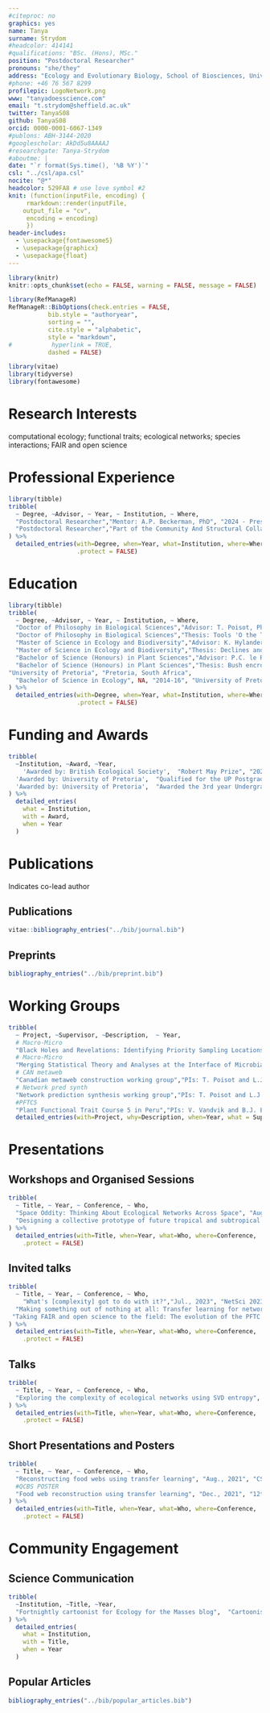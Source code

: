 ```yaml
---
#citeproc: no
graphics: yes
name: Tanya
surname: Strydom
#headcolor: 414141
#qualifications: "BSc. (Hons), MSc."
position: "Postdoctoral Researcher"
pronouns: "she/they"
address: "Ecology and Evolutionary Biology, School of Biosciences, University of Sheffield"
#phone: +46 76 567 8299
profilepic: LogoNetwork.png
www: "tanyadoesscience.com"
email: "t.strydom@sheffield.ac.uk"
twitter: TanyaS08
github: TanyaS08
orcid: 0000-0001-6067-1349
#publons: ABH-3144-2020
#googlescholar: AkDd5u8AAAAJ
#researchgate: Tanya-Strydom
#aboutme: |
date: "`r format(Sys.time(), '%B %Y')`"
csl: "../csl/apa.csl"
nocite: "@*"
headcolor: 529FA8 # use love symbol #2
knit: (function(inputFile, encoding) {
     rmarkdown::render(inputFile,
    output_file = "cv",
     encoding = encoding)
     })
header-includes:
  - \usepackage{fontawesome5}
  - \usepackage{graphicx}
  - \usepackage{float}
---
```


```r
library(knitr)
knitr::opts_chunk$set(echo = FALSE, warning = FALSE, message = FALSE)

library(RefManageR)
RefManageR::BibOptions(check.entries = FALSE,
           bib.style = "authoryear",
           sorting = "",
           cite.style = "alphabetic",
           style = "markdown",
#           hyperlink = TRUE,
           dashed = FALSE)

library(vitae)
library(tidyverse)
library(fontawesome)
```

# \faIcon{lightbulb} Research Interests

computational ecology; functional traits; ecological networks; species interactions; FAIR and open science

\begin{figure}[H]
  \includegraphics[width=\linewidth]{interests.jpeg}
\end{figure}

# \faIcon{briefcase} Professional Experience

```r
library(tibble)
tribble(
  ~ Degree, ~Advisor, ~ Year, ~ Institution, ~ Where,
  "Postdoctoral Researcher","Mentor: A.P. Beckerman, PhD", "2024 - Present", "University of Sheffield", "Sheffield, UK",
  "Postdoctoral Researcher","Part of the Community And Structural Collapse During Mass Extinctions (CASCaDE) research team", "2024 - Present", "University of Sheffield", "Sheffield, UK"
) %>%
  detailed_entries(with=Degree, when=Year, what=Institution, where=Where, why=Advisor,
                   .protect = FALSE)
```

# \faIcon{graduation-cap} Education

```r
library(tibble)
tribble(
  ~ Degree, ~Advisor, ~ Year, ~ Institution, ~ Where,
  "Doctor of Philosophy in Biological Sciences","Advisor: T. Poisot, PhD", "2020-24", "Université de Montréal", "Montréal, Canada",
  "Doctor of Philosophy in Biological Sciences","Thesis: Tools 'O the Times: Understanding the common properties of species interaction networks across space", "2020-24", "Université de Montréal", "Montréal, Canada",
  "Master of Science in Ecology and Biodiversity","Advisor: K. Hylander, PhD", "2018-20", "Stockholms Universitet", "Stockholm, Sweden",
  "Master of Science in Ecology and Biodiversity","Thesis: Declines and increases in northern and southern plant populations after changes in the microclimate", "2018-20", "Stockholms Universitet", "Stockholm, Sweden",
  "Bachelor of Science (Honours) in Plant Sciences","Advisor: P.C. le Roux, PhD", "2017", "University of Pretoria", "Pretoria, South Africa",
  "Bachelor of Science (Honours) in Plant Sciences","Thesis: Bush encroachment in South Africa’s montane grasslands: the impact of \\textit{Leucosidea sericea} on microclimate and vegetation", "2017",
"University of Pretoria", "Pretoria, South Africa",
  "Bachelor of Science in Ecology", NA, "2014-16", "University of Pretoria", "Pretoria, South Africa"
) %>%
  detailed_entries(with=Degree, when=Year, what=Institution, where=Where, why=Advisor,
                   .protect = FALSE)
```

# \faIcon{award} Funding and Awards

```r

tribble(
  ~Institution, ~Award, ~Year,
    'Awarded by: British Ecological Society',  "Robert May Prize", "2022",
  'Awarded by: University of Pretoria',  "Qualified for the UP Postgraduate Masters Research Bursary", "2018",
  'Awarded by: University of Pretoria',  "Awarded the 3rd year Undergraduate Mentorship Bursary", "2016",
) %>%
  detailed_entries(
    what = Institution,
    with = Award,
    when = Year
  )

```

\newpage
# \faIcon{file-alt} Publications

\textbf{\textsuperscript{*}} Indicates co-lead author

\vspace{\baselineskip}
## **Publications**

```r
vitae::bibliography_entries("../bib/journal.bib")
```

\vspace{\baselineskip}
## **Preprints**

```r
bibliography_entries("../bib/preprint.bib")
```

<!--- 
\newpage
--->


# \faIcon{users} Working Groups

```r
tribble(
  ~ Project, ~Supervisor, ~Description,  ~ Year,
  # Macro-Micro
  "Black Holes and Revelations: Identifying Priority Sampling Locations for Local Food Webs in Canada","PIs: G. Dansereau, F. Banville, M. Catchen, and T. Strydom",NA, "2022",
  # Macro-Micro
  "Merging Statistical Theory and Analyses at the Interface of Microbial and ‘Macrobial’ Ecology","PIs: M. Liebold, P. Peres-Neto, and E. Thebault ",NA, "2022",
  # CAN metaweb
  "Canadian metaweb construction working group","PIs: T. Poisot and L.J. Pollock",NA, "2021",
  # Network pred synth
  "Network prediction synthesis working group","PIs: T. Poisot and L.J. Pollock",NA, "2020",
  #PFTC5
  "Plant Functional Trait Course 5 in Peru","PIs: V. Vandvik and B.J. Enquist",NA, "2020") %>%
  detailed_entries(with=Project, why=Description, when=Year, what = Supervisor)


```

<!--- 
# \faIcon{chalkboard} Fellowships and Internships

```r

tribble(
  ~Institution, ~Title, ~Year, ~Job,
    
  'Computational Biodiversity Science and Services  (BIOS\\textsuperscript{2}) training program',  "BIOS\\textsuperscript{2} Fellow", "2021-23", NA,
  # LIVING DATA
  "Canadian Institute of Ecology and Evolution, Birds Canada", "Living Data Internship", "2022", "Data archiving for the Piping Plovers conservation pjoject",
  'University of Bergen',  "UiB Internship", "2020", "Website development for the Plants Functional Courses website. This included content creation as well as some front end development",
  'University of Pretoria',  "3rd year Undergraduate Mentorship Program", "2016", "Worked as an assistant within the M. Robertson lab. This included the sorting and identification of pitfall trap samples as well as extracting information from databases"
) %>%
  detailed_entries(
    what = Institution,
    with = Title,
    when = Year,
    why = Job,
    .protect = FALSE
  )

```
--->

# \faIcon{chalkboard-teacher} Presentations

\vspace{\baselineskip}

## **Workshops and Organised Sessions**

```r

tribble(
  ~ Title, ~ Year, ~ Conference, ~ Who,
  "Space Oddity: Thinking About Ecological Networks Across Space", "Aug., 2022", "ESA/CSEE Meeting","Francis Banville, Gabriel Dansereau, \\textbf{Tanya Strydom}",
  "Designing a collective prototype of future tropical and subtropical science", "Jul., 2021", "ATBC Annual Meeting","Gracielle Higino, Mickey Boakye, Norma Forero, \\textbf{Tanya Strydom}"
) %>%
  detailed_entries(with=Title, when=Year, what=Who, where=Conference,
    .protect = FALSE)

```

\vspace{\baselineskip}
## **Invited talks**

```r

tribble(
  ~ Title, ~ Year, ~ Conference, ~ Who,
    "What's [complexity] got to do with it?","Jul., 2023", "NetSci 2023", "\\textbf{Tanya Strydom}",
  "Making something out of nothing at all: Transfer learning for network prediction","Apr., 2022", "ML4MS mini-conference", "\\textbf{Tanya Strydom}",
 "Taking FAIR and open science to the field: The evolution of the PFTC field course","Oct., 2020", "Living Norway Colloquium", "\\textbf{Tanya Strydom} alongside Aud H. Halbritter, 109 PFTC Participants",
) %>%
  detailed_entries(with=Title, when=Year, what=Who, where=Conference,
    .protect = FALSE)

```
\vspace{\baselineskip}
## **Talks**

```r

tribble(
  ~ Title, ~ Year, ~ Conference, ~ Who,
  "Exploring the complexity of ecological networks using SVD entropy", "Dec., 2020", "11th Annual QCBS Symposium", "\\textbf{Tanya Strydom}, Giulio V. Dalla Riva and Timothée Poisot",
) %>%
  detailed_entries(with=Title, when=Year, what=Who, where=Conference,
    .protect = FALSE)

```

\vspace{\baselineskip}
## **Short Presentations and Posters**

```r

tribble(
  ~ Title, ~ Year, ~ Conference, ~ Who,
  "Reconstructing food webs using transfer learning", "Aug., 2021", "CSEE-SCEE Annual Meeting", "\\textbf{Tanya Strydom}, Salomé Bouskila and Timothée Poisot",
  #QCBS POSTER
  "Food web reconstruction using transfer learning", "Dec., 2021", "12th Annual QCBS Symposium", "\\textbf{Tanya Strydom}, Salomé Bouskila and Timothée Poisot",
) %>%
  detailed_entries(with=Title, when=Year, what=Who, where=Conference,
    .protect = FALSE)

```

<!--- 
# Teaching
\vspace{\baselineskip}
## **Workshops**

```r

tribble(
  ~ Title, ~Points, ~ Year, ~ Conference, ~ Where,
  "(un)Reproducibility Detox - Package and Dependency Management","Gracielle Higino, Andrew MacDonald, \\textbf{Tanya Strydom}", "Nov., 2021", "BIOS$^2$", "Virtual"
) %>%
  detailed_entries(with=Title, when=Year, what=Conference, where=Where, why=Points,
    .protect = FALSE)

```

--->

<!--- 
\newpage
--->

# \faIcon{comments} Community Engagement
\vspace{\baselineskip}
## **Science Communication**

```r

tribble(
  ~Institution, ~Title, ~Year,
  "Fortnightly cartoonist for Ecology for the Masses blog",  "Cartoonist", "2020 - 2022",
) %>%
  detailed_entries(
    what = Institution,
    with = Title,
    when = Year
  )

```
\vspace{\baselineskip}
## **Popular Articles**

```r
bibliography_entries("../bib/popular_articles.bib")
```

<!--chapter:end:CV.Rmd-->

